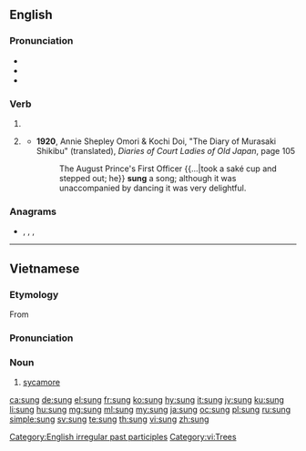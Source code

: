 {{also|súng|sừng}}
==English==

===Pronunciation===
* {{IPA|/sʌŋ/|lang=en}}
* {{audio|en-us-sung.ogg|Audio (US)|lang=en}}
* {{rhymes|ʌŋ|lang=en}}

===Verb===
{{head|en|past participle}}

# {{past participle of|sing|lang=en|nocat=1}}
# {{label|en|archaic}} {{en-simple past of|sing}}
#* '''1920''', Annie Shepley Omori & Kochi Doi, "The Diary of Murasaki Shikibu" (translated), ''Diaries of Court Ladies of Old Japan'', page 105
#*: The August Prince's First Officer {{...|took a saké cup and stepped out; he}} '''sung''' a song; although it was unaccompanied by dancing it was very delightful.

===Anagrams===
* {{l|en|gnus}}, {{l|en|guns}}, {{l|en|nugs}}, {{l|en|snug}}

[[Category:English irregular past participles]]

----

==Vietnamese==

===Etymology===
From {{etyl|mkh-vie-pro|vi}} {{m|mkh-vie-pro|*t-ruːŋ||}}

===Pronunciation===
{{vi-pron}}

===Noun===
{{vi-noun}}
# [[sycamore]]
[[Category:vi:Trees]]
[[ca:sung]]
[[de:sung]]
[[el:sung]]
[[fr:sung]]
[[ko:sung]]
[[hy:sung]]
[[it:sung]]
[[jv:sung]]
[[ku:sung]]
[[li:sung]]
[[hu:sung]]
[[mg:sung]]
[[ml:sung]]
[[my:sung]]
[[ja:sung]]
[[oc:sung]]
[[pl:sung]]
[[ru:sung]]
[[simple:sung]]
[[sv:sung]]
[[te:sung]]
[[th:sung]]
[[vi:sung]]
[[zh:sung]]